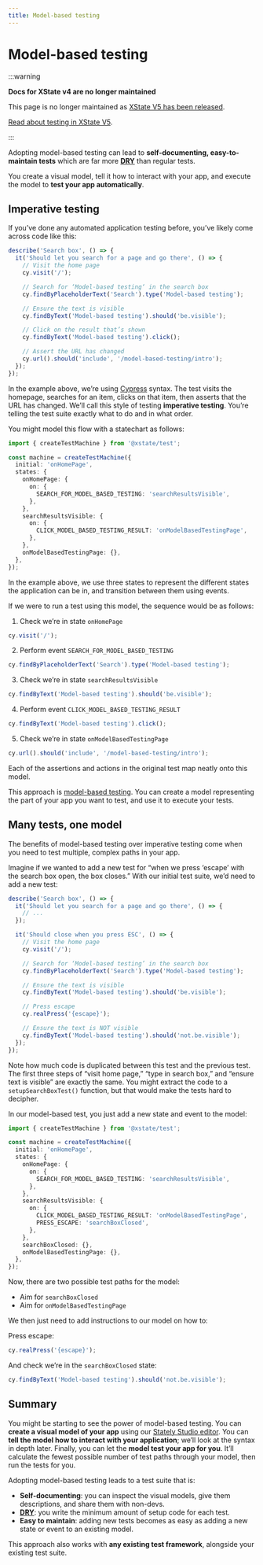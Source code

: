 ```yaml
---
title: Model-based testing
---
```


# Model-based testing

:::warning

**Docs for XState v4 are no longer maintained** 

This page is no longer maintained as [XState V5 has been released](/blog/2023-12-01-xstate-v5).

[Read about testing in XState V5](/docs/testing).

:::

Adopting model-based testing can lead to **self-documenting, easy-to-maintain tests** which are far more **[DRY](https://en.wikipedia.org/wiki/Don%27t_repeat_yourself)** than regular tests.

You create a visual model, tell it how to interact with your app, and execute the model to **test your app automatically**.

## Imperative testing

If you’ve done any automated application testing before, you’ve likely come across code like this:

```ts
describe('Search box', () => {
  it('Should let you search for a page and go there', () => {
    // Visit the home page
    cy.visit('/');

    // Search for ‘Model-based testing‘ in the search box
    cy.findByPlaceholderText('Search').type('Model-based testing');

    // Ensure the text is visible
    cy.findByText('Model-based testing').should('be.visible');

    // Click on the result that’s shown
    cy.findByText('Model-based testing').click();

    // Assert the URL has changed
    cy.url().should('include', '/model-based-testing/intro');
  });
});
```

In the example above, we’re using [Cypress](https://docs.cypress.io/) syntax. The test visits the homepage, searches for an item, clicks on that item, then asserts that the URL has changed. We’ll call this style of testing **imperative testing**. You’re telling the test suite exactly what to do and in what order.

You might model this flow with a statechart as follows:

```ts
import { createTestMachine } from '@xstate/test';

const machine = createTestMachine({
  initial: 'onHomePage',
  states: {
    onHomePage: {
      on: {
        SEARCH_FOR_MODEL_BASED_TESTING: 'searchResultsVisible',
      },
    },
    searchResultsVisible: {
      on: {
        CLICK_MODEL_BASED_TESTING_RESULT: 'onModelBasedTestingPage',
      },
    },
    onModelBasedTestingPage: {},
  },
});
```

In the example above, we use three states to represent the different states the application can be in, and transition between them using events.

If we were to run a test using this model, the sequence would be as follows:

1. Check we’re in state `onHomePage`

```ts
cy.visit('/');
```

2. Perform event `SEARCH_FOR_MODEL_BASED_TESTING`

```ts
cy.findByPlaceholderText('Search').type('Model-based testing');
```

3. Check we’re in state `searchResultsVisible`

```ts
cy.findByText('Model-based testing').should('be.visible');
```

4. Perform event `CLICK_MODEL_BASED_TESTING_RESULT`

```ts
cy.findByText('Model-based testing').click();
```

5. Check we’re in state `onModelBasedTestingPage`

```ts
cy.url().should('include', '/model-based-testing/intro');
```

Each of the assertions and actions in the original test map neatly onto this model.

This approach is [model-based testing](https://en.wikipedia.org/wiki/Model-based_testing). You can create a model representing the part of your app you want to test, and use it to execute your tests.

## Many tests, one model

The benefits of model-based testing over imperative testing come when you need to test multiple, complex paths in your app.

Imagine if we wanted to add a new test for “when we press ‘escape’ with the search box open, the box closes.” With our initial test suite, we’d need to add a new test:

```ts {5-26}
describe('Search box', () => {
  it('Should let you search for a page and go there', () => {
    // ...
  });

  it('Should close when you press ESC', () => {
    // Visit the home page
    cy.visit('/');

    // Search for ‘Model-based testing’ in the search box
    cy.findByPlaceholderText('Search').type('Model-based testing');

    // Ensure the text is visible
    cy.findByText('Model-based testing').should('be.visible');

    // Press escape
    cy.realPress('{escape}');

    // Ensure the text is NOT visible
    cy.findByText('Model-based testing').should('not.be.visible');
  });
});
```

Note how much code is duplicated between this test and the previous test. The first three steps of “visit home page,” “type in search box,” and “ensure text is visible” are exactly the same. You might extract the code to a `setupSearchBoxTest()` function, but that would make the tests hard to decipher.

In our model-based test, you just add a new state and event to the model:

```ts {16, 19}
import { createTestMachine } from '@xstate/test';

const machine = createTestMachine({
  initial: 'onHomePage',
  states: {
    onHomePage: {
      on: {
        SEARCH_FOR_MODEL_BASED_TESTING: 'searchResultsVisible',
      },
    },
    searchResultsVisible: {
      on: {
        CLICK_MODEL_BASED_TESTING_RESULT: 'onModelBasedTestingPage',
        PRESS_ESCAPE: 'searchBoxClosed',
      },
    },
    searchBoxClosed: {},
    onModelBasedTestingPage: {},
  },
});
```

Now, there are two possible test paths for the model:

- Aim for `searchBoxClosed`
- Aim for `onModelBasedTestingPage`

We then just need to add instructions to our model on how to:

Press escape:

```ts
cy.realPress('{escape}');
```

And check we’re in the `searchBoxClosed` state:

```ts
cy.findByText('Model-based testing').should('not.be.visible');
```

## Summary

You might be starting to see the power of model-based testing. You can **create a visual model of your app** using our [Stately Studio editor](studio.mdx#stately-studios-editor). You can **tell the model how to interact with your application**; we’ll look at the syntax in depth later. Finally, you can let the **model test your app for you**. It’ll calculate the fewest possible number of test paths through your model, then run the tests for you.

Adopting model-based testing leads to a test suite that is:

- **Self-documenting**: you can inspect the visual models, give them descriptions, and share them with non-devs.
- [**DRY**](https://en.wikipedia.org/wiki/Don%27t_repeat_yourself): you write the minimum amount of setup code for each test.
- **Easy to maintain**: adding new tests becomes as easy as adding a new state or event to an existing model.

This approach also works with **any existing test framework**, alongside your existing test suite.
